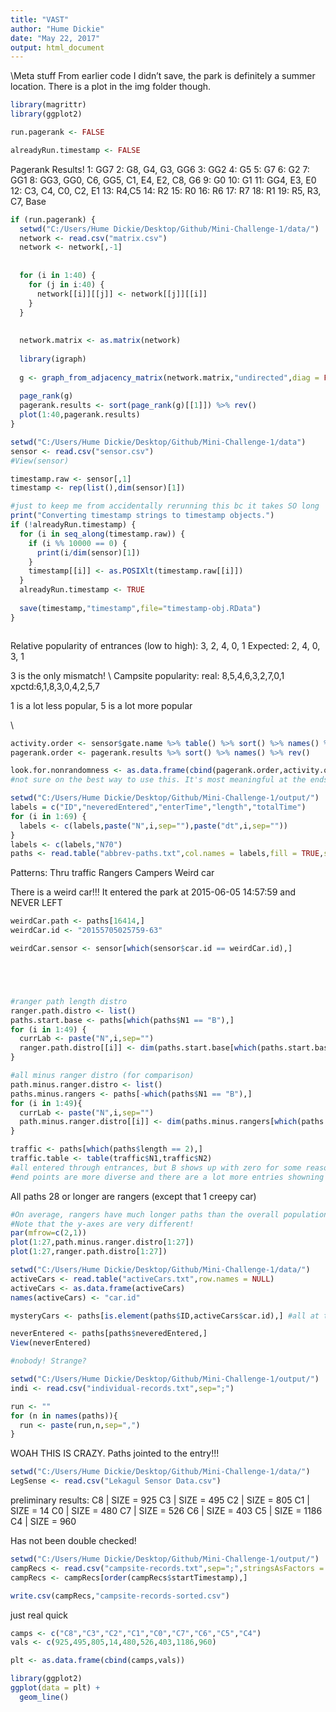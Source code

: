 ```yaml
---
title: "VAST"
author: "Hume Dickie"
date: "May 22, 2017"
output: html_document
---
```


\\Meta stuff
From earlier code I didn't save, the park is definitely a summer location. There is a plot in the img folder though.











```r
library(magrittr)
library(ggplot2)

run.pagerank <- FALSE

alreadyRun.timestamp <- FALSE
```


Pagerank Results!
  1: GG7
  2: G8, G4, G3, GG6
  3: GG2
  4: G5
  5: G7
  6: G2
  7: GG1
  8: GG3, GG0, C6, GG5, C1, E4, E2, C8, G6
  9: G0
  10: G1
  11: GG4, E3, E0
  12: C3, C4, C0, C2, E1
  13: R4,C5
  14: R2
  15: R0
  16: R6
  17: R7
  18: R1
  19: R5, R3, C7, Base

```r
if (run.pagerank) {
  setwd("C:/Users/Hume Dickie/Desktop/Github/Mini-Challenge-1/data/")
  network <- read.csv("matrix.csv")
  network <- network[,-1]
  
  
  for (i in 1:40) {
    for (j in i:40) {
      network[[i]][[j]] <- network[[j]][[i]]
    }
  }
  
  
  network.matrix <- as.matrix(network)
  
  library(igraph)
  
  g <- graph_from_adjacency_matrix(network.matrix,"undirected",diag = FALSE)
  
  page_rank(g)
  pagerank.results <- sort(page_rank(g)[[1]]) %>% rev()
  plot(1:40,pagerank.results)
}
```

```r
setwd("C:/Users/Hume Dickie/Desktop/Github/Mini-Challenge-1/data")
sensor <- read.csv("sensor.csv")
#View(sensor)

timestamp.raw <- sensor[,1]
timestamp <- rep(list(),dim(sensor)[1])

#just to keep me from accidentally rerunning this bc it takes SO long
print("Converting timestamp strings to timestamp objects.")
if (!alreadyRun.timestamp) {
  for (i in seq_along(timestamp.raw)) {
    if (i %% 10000 == 0) {
      print(i/dim(sensor)[1])
    }
    timestamp[[i]] <- as.POSIXlt(timestamp.raw[[i]])
  }
  alreadyRun.timestamp <- TRUE
  
  save(timestamp,"timestamp",file="timestamp-obj.RData")
}



```




Relative popularity of entrances (low to high): 3, 2, 4, 0, 1
                                      Expected: 2, 4, 0, 3, 1
                                      
3 is the only mismatch!
\\
Campsite popularity:
real: 8,5,4,6,3,2,7,0,1
xpctd:6,1,8,3,0,4,2,5,7

1 is a lot less popular, 5 is a lot more popular

\\
```r

activity.order <- sensor$gate.name %>% table() %>% sort() %>% names() %>% rev()
pagerank.order <- pagerank.results %>% sort() %>% names() %>% rev()

look.for.nonrandomness <- as.data.frame(cbind(pagerank.order,activity.order))
#not sure on the best way to use this. It's most meaningful at the ends but muddier in the middles
```




```r
setwd("C:/Users/Hume Dickie/Desktop/Github/Mini-Challenge-1/output/")
labels = c("ID","neveredEntered","enterTime","length","totalTime")
for (i in 1:69) {
  labels <- c(labels,paste("N",i,sep=""),paste("dt",i,sep=""))
}
labels <- c(labels,"N70")
paths <- read.table("abbrev-paths.txt",col.names = labels,fill = TRUE,sep=";",row.names=NULL)
```



Patterns:
  Thru traffic
  Rangers
  Campers
  Weird car

There is a weird car!!! It entered the park at 2015-06-05 14:57:59 and NEVER LEFT
```r

weirdCar.path <- paths[16414,]
weirdCar.id <- "20155705025759-63"

weirdCar.sensor <- sensor[which(sensor$car.id == weirdCar.id),]





#ranger path length distro
ranger.path.distro <- list()
paths.start.base <- paths[which(paths$N1 == "B"),]
for (i in 1:49) {
  currLab <- paste("N",i,sep="")
  ranger.path.distro[[i]] <- dim(paths.start.base[which(paths.start.base[currLab] != ""),])[1]
}

#all minus ranger distro (for comparison)
path.minus.ranger.distro <- list()
paths.minus.rangers <- paths[-which(paths$N1 == "B"),]
for (i in 1:49){
  currLab <- paste("N",i,sep="")
  path.minus.ranger.distro[[i]] <- dim(paths.minus.rangers[which(paths.minus.rangers[currLab] != ""),])[1]
}

traffic <- paths[which(paths$length == 2),]
traffic.table <- table(traffic$N1,traffic$N2)
#all entered through entrances, but B shows up with zero for some reason
#end points are more diverse and there are a lot more entries showning up w 0

```

All paths 28 or longer are rangers (except that 1 creepy car)
```r
#On average, rangers have much longer paths than the overall population of visitors
#Note that the y-axes are very different!
par(mfrow=c(2,1))
plot(1:27,path.minus.ranger.distro[1:27])
plot(1:27,ranger.path.distro[1:27])
```


```r
setwd("C:/Users/Hume Dickie/Desktop/Github/Mini-Challenge-1/data/")
activeCars <- read.table("activeCars.txt",row.names = NULL)
activeCars <- as.data.frame(activeCars)
names(activeCars) <- "car.id"

mysteryCars <- paths[is.element(paths$ID,activeCars$car.id),] #all at the end. They just haven't left the park yet!
```

```r
neverEntered <- paths[paths$neveredEntered,]
View(neverEntered)

#nobody! Strange?
```

```r
setwd("C:/Users/Hume Dickie/Desktop/Github/Mini-Challenge-1/output/")
indi <- read.csv("individual-records.txt",sep=";")
```

```r
run <- ""
for (n in names(paths)){
  run <- paste(run,n,sep=",")
}
```

WOAH THIS IS CRAZY. Paths jointed to the entry!!!
```r
setwd("C:/Users/Hume Dickie/Desktop/Github/Mini-Challenge-1/data/")
LegSense <- read.csv("Lekagul Sensor Data.csv")
```





preliminary results:
C8  | SIZE = 925
C3  | SIZE = 495
C2  | SIZE = 805
C1  | SIZE = 14
C0  | SIZE = 480
C7  | SIZE = 526
C6  | SIZE = 403
C5  | SIZE = 1186
C4  | SIZE = 960

Has not been double checked!

```r
setwd("C:/Users/Hume Dickie/Desktop/Github/Mini-Challenge-1/output/")
campRecs <- read.csv("campsite-records.txt",sep=";",stringsAsFactors = FALSE)
campRecs <- campRecs[order(campRecs$startTimestamp),]

write.csv(campRecs,"campsite-records-sorted.csv")
```


just real quick
```r
camps <- c("C8","C3","C2","C1","C0","C7","C6","C5","C4")
vals <- c(925,495,805,14,480,526,403,1186,960)

plt <- as.data.frame(cbind(camps,vals))

library(ggplot2)
ggplot(data = plt) + 
  geom_line()
```